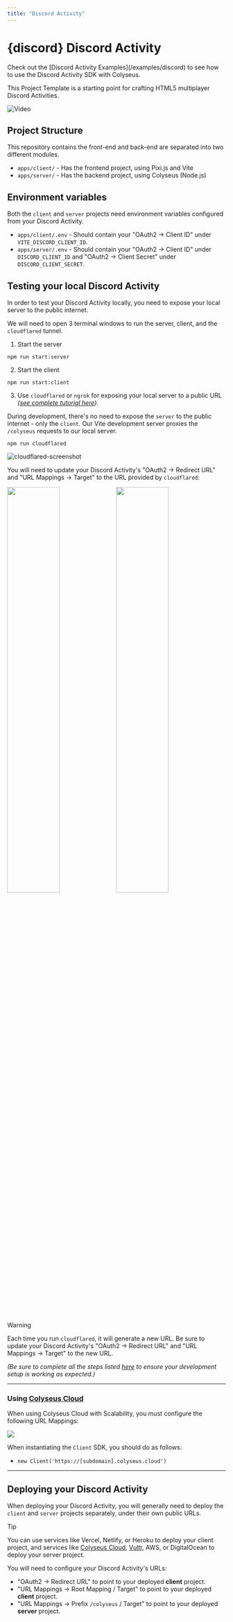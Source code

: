 ```yaml
---
title: "Discord Activity"
---
```


# {discord} Discord Activity

<Callout type="info">
    Check out the [Discord Activity Examples](/examples/discord) to see how to use the Discord Activity SDK with Colyseus.
</Callout>

This Project Template is a starting point for crafting HTML5 multiplayer Discord Activities.

![Video](video.gif)

## Project Structure

This repository contains the front-end and back-end are separated into two different modules.

- `apps/client/` - Has the frontend project, using Pixi.js and Vite
- `apps/server/` - Has the backend project, using Colyseus (Node.js)

## Environment variables

Both the `client` and `server` projects need environment variables configured from your Discord Activity.

- `apps/client/.env` - Should contain your "OAuth2 → Client ID" under `VITE_DISCORD_CLIENT_ID`.
- `apps/server/.env` - Should contain your "OAuth2 → Client ID" under `DISCORD_CLIENT_ID` and "OAuth2 → Client Secret" under `DISCORD_CLIENT_SECRET`.

## Testing your local Discord Activity

In order to test your Discord Activity locally, you need to expose your local server to the public internet.

We will need to open 3 terminal windows to run the server, client, and the `cloudflared` tunnel.

1. Start the server

```
npm run start:server
```

2. Start the client

```
npm run start:client
```

3. Use `cloudflared` or `ngrok` for exposing your local server to a public URL _([see complete tutorial here](https://discord.com/developers/docs/activities/building-an-activity#step-4-running-your-app-in-discord))._

During development, there's no need to expose the `server` to the public internet - only the `client`. Our Vite development server proxies the `/colyseus` requests to our local server.

```
npm run cloudflared
```

![cloudflared-screenshot](cloudflared-screenshot.png)

You will need to update your Discord Activity's "OAuth2 → Redirect URL" and "URL Mappings → Target" to the URL provided by `cloudflared`:

<p float="left">
  <img src="settings-oauth.png" width="49%" />
  <img src="settings-url-mappings.png" width="49%" />
</p>

> [!WARNING]
> Each time you run `cloudflared`, it will generate a new URL. Be sure to update your Discord Activity's "OAuth2 → Redirect URL" and "URL Mappings → Target" to the new URL.

_(Be sure to complete all the steps listed [here](https://discord.com/developers/docs/activities/building-an-activity) to ensure your development setup is working as expected.)_

---

### Using [Colyseus Cloud](https://colyseus.io/cloud-managed-hosting/)

When using Colyseus Cloud with Scalability, you must configure the following URL Mappings:

<img src="production-url-mappings.png" />

When instantiating the `Client` SDK, you should do as follows:

- `new Client('https://[subdomain].colyseus.cloud')`

---

## Deploying your Discord Activity

When deploying your Discord Activity, you will generally need to deploy the `client` and `server` projects separately, under their own public URLs.

> [!TIP]
> You can use services like Vercel, Netlify, or Heroku to deploy your client project, and services like [Colyseus Cloud](https://colyseus.io/cloud-managed-hosting/), [Vultr](https://www.vultr.com/marketplace/apps/colyseus/?ref=8013231), AWS, or DigitalOcean to deploy your server project.

You will need to configure your Discord Activity's URLs:

- "OAuth2 → Redirect URL" to point to your deployed **client** project.
- "URL Mappings → Root Mapping / Target" to point to your deployed **client** project.
- "URL Mappings → Prefix `/colyseus` / Target" to point to your deployed **server** project.
